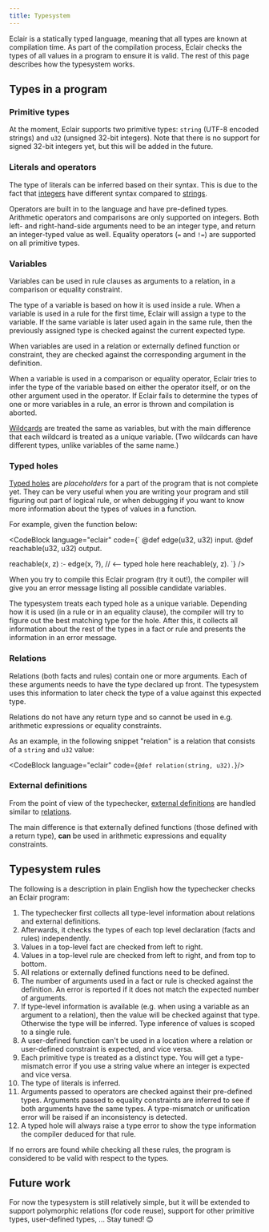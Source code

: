 ```yaml
---
title: Typesystem
---
```



Eclair is a statically typed language, meaning that all types are known at
compilation time. As part of the compilation process, Eclair checks the types
of all values in a program to ensure it is valid. The rest of this page
describes how the typesystem works.

## Types in a program

### Primitive types

At the moment, Eclair supports two primitive types: `string` (UTF-8 encoded
strings) and `u32` (unsigned 32-bit integers). Note that there is no support
for signed 32-bit integers yet, but this will be added in the future.

### Literals and operators

The type of literals can be inferred based on their syntax. This is due to the
fact that [integers](/docs/language-reference#integers) have different syntax
compared to [strings](/docs/language-reference#strings).

Operators are built in to the language and have pre-defined types. Arithmetic
operators and comparisons are only supported on integers. Both left- and
right-hand-side arguments need to be an integer type, and return an
integer-typed value as well. Equality operators (`=` and `!=`) are supported
on all primitive types.

### Variables

Variables can be used in rule clauses as arguments to a relation, in a
comparison or equality constraint.

The type of a variable is based on how it is used inside a rule. When a
variable is used in a rule for the first time, Eclair will assign a type to
the variable. If the same variable is later used again in the same rule, then
the previously assigned type is checked against the current expected type.

When variables are used in a relation or externally defined function or
constraint, they are checked against the corresponding argument in the
definition.

When a variable is used in a comparison or equality operator, Eclair tries to
infer the type of the variable based on either the operator itself, or on the
other argument used in the operator. If Eclair fails to determine the types of
one or more variables in a rule, an error is thrown and compilation is aborted.

[Wildcards](/docs/language-reference#wildcards) are treated the same as
variables, but with the main difference that each wildcard is treated as a
unique variable. (Two wildcards can have different types, unlike variables of
the same name.)

### Typed holes

[Typed holes](/docs/language-reference#typed-holes) are _placeholders_ for a
part of the program that is not complete yet. They can be very useful when you
are writing your program and still figuring out part of logical rule, or when
debugging if you want to know more information about the types of values in a
function.

For example, given the function below:

<CodeBlock language="eclair" code={`
@def edge(u32, u32) input.
@def reachable(u32, u32) output.

reachable(x, z) :-
  edge(x, ?),  // <-- typed hole here
  reachable(y, z).
`} />

When you try to compile this Eclair program (try it out!), the compiler will
give you an error message listing all possible candidate variables.

The typesystem treats each typed hole as a unique variable.
Depending how it is used (in a rule or in an equality clause), the compiler
will try to figure out the best matching type for the hole. After this, it
collects all information about the rest of the types in a fact or rule and
presents the information in an error message.

### Relations

Relations (both facts and rules) contain one or more arguments. Each of these
arguments needs to have the type declared up front. The typesystem uses this
information to later check the type of a value against this expected type.

Relations do not have any return type and so cannot be used in e.g. arithmetic
expressions or equality constraints.

As an example, in the following snippet "relation" is a relation that consists
of a `string` and `u32` value:

<CodeBlock language="eclair" code={`
@def relation(string, u32).
`}/>

### External definitions

From the point of view of the typechecker, [external
definitions](/docs/user-defined-functions) are handled similar to
[relations](#relations).

The main difference is that externally defined functions (those defined with a
return type), **can** be used in arithmetic expressions and equality
constraints.

## Typesystem rules

The following is a description in plain English how the typechecker checks an
Eclair program:

1. The typechecker first collects all type-level information about relations
   and external definitions.
2. Afterwards, it checks the types of each top level declaration (facts and
   rules) independently.
3. Values in a top-level fact are checked from left to right.
4. Values in a top-level rule are checked from left to right, and from top
   to bottom.
5. All relations or externally defined functions need to be defined.
6. The number of arguments used in a fact or rule is checked against the
   definition. An error is reported if it does not match the expected number of
   arguments.
7. If type-level information is available (e.g. when using a variable as an
   argument to a relation), then the value will be checked against that type.
   Otherwise the type will be inferred. Type inference of values is scoped to a
   single rule.
8. A user-defined function can't be used in a location where a relation or
   user-defined constraint is expected, and vice versa.
9. Each primitive type is treated as a distinct type. You will get a
   type-mismatch error if you use a string value where an integer is expected
   and vice versa.
10. The type of literals is inferred.
11. Arguments passed to operators are checked against their pre-defined types.
    Arguments passed to equality constraints are inferred to see if both
    arguments have the same types. A type-mismatch or unification error will be
    raised if an inconsistency is detected.
12. A typed hole will always raise a type error to show the type information
    the compiler deduced for that rule.

If no errors are found while checking all these rules, the program is
considered to be valid with respect to the types.

## Future work

For now the typesystem is still relatively simple, but it will be extended
to support polymorphic relations (for code reuse), support for other
primitive types, user-defined types, ... Stay tuned! 😊
